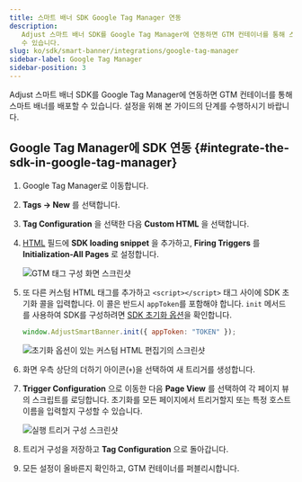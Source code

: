 ```yaml
---
title: 스마트 배너 SDK Google Tag Manager 연동
description:
   Adjust 스마트 배너 SDK를 Google Tag Manager에 연동하면 GTM 컨테이너를 통해 스마트 배너를 배포할
   수 있습니다.
slug: ko/sdk/smart-banner/integrations/google-tag-manager
sidebar-label: Google Tag Manager
sidebar-position: 3
---
```


Adjust 스마트 배너 SDK를 Google Tag Manager에 연동하면 GTM 컨테이너를 통해 스마트 배너를 배포할 수 있습니다. 설정을 위해 본 가이드의 단계를 수행하시기 바랍니다.

## Google Tag Manager에 SDK 연동 {#integrate-the-sdk-in-google-tag-manager}

1. Google Tag Manager로 이동합니다.

2. **Tags → New** 를 선택합니다.

3. **Tag Configuration** 을 선택한 다음 **Custom HTML** 을 선택합니다.

4. [HTML](/ko/sdk/smart-banner#using-a-cdn) 필드에 **SDK loading snippet** 을 추가하고, **Firing Triggers** 를 **Initialization\-All Pages** 로 설정합니다.

   ![GTM 태그 구성 화면 스크린샷](@images/smart-banner-sdk/gtm/1-gtm-configuration.png)

5. 또 다른 커스텀 HTML 태그를 추가하고 `<script></script>` 태그 사이에 SDK 초기화 콜을 입력합니다. 이 콜은 반드시 `appToken`를 포함해야 합니다. `init` 메서드를 사용하여 SDK를 구성하려면 [SDK 초기화 옵션](/ko/sdk/smart-banner/init-options)을 확인합니다.

   ```js
   window.AdjustSmartBanner.init({ appToken: "TOKEN" });
   ```

   ![초기화 옵션이 있는 커스텀 HTML 편집기의 스크린샷](@images/smart-banner-sdk/gtm/2-init-options.png)

6. 화면 우측 상단의 더하기 아이콘\(`+`\)을 선택하여 새 트리거를 생성합니다.

7. **Trigger Configuration** 으로 이동한 다음 **Page View** 를 선택하여 각 페이지 뷰의 스크립트를 로딩합니다. 초기화를 모든 페이지에서 트리거할지 또는 특정 호스트 이름을 입력할지 구성할 수 있습니다.

   ![실행 트리거 구성 스크린샷](@images/smart-banner-sdk/gtm/3-trigger-config.png)

8. 트리거 구성을 저장하고 **Tag Configuration** 으로 돌아갑니다.

9. 모든 설정이 올바른지 확인하고, GTM 컨테이너를 퍼블리시합니다.
